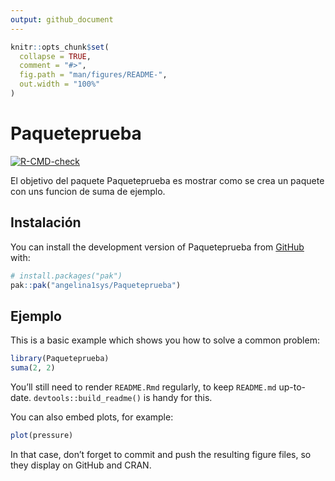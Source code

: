 ```yaml
---
output: github_document
---
```


<!-- README.md is generated from README.Rmd. Please edit that file -->

```r
knitr::opts_chunk$set(
  collapse = TRUE,
  comment = "#>",
  fig.path = "man/figures/README-",
  out.width = "100%"
)
```

# Paqueteprueba

<!-- badges: start -->
[![R-CMD-check](https://github.com/angelina1sys/Paqueteprueba/actions/workflows/R-CMD-check.yaml/badge.svg)](https://github.com/angelina1sys/Paqueteprueba/actions/workflows/R-CMD-check.yaml)
<!-- badges: end -->

El objetivo del paquete Paqueteprueba es mostrar como se crea un paquete con uns funcion de suma de ejemplo.

## Instalación

You can install the development version of Paqueteprueba from [GitHub](https://github.com/) with:

``` r
# install.packages("pak")
pak::pak("angelina1sys/Paqueteprueba")
```

## Ejemplo

This is a basic example which shows you how to solve a common problem:

```r
library(Paqueteprueba)
suma(2, 2)
```

You'll still need to render `README.Rmd` regularly, to keep `README.md` up-to-date. `devtools::build_readme()` is handy for this.

You can also embed plots, for example:

```r
plot(pressure)
```

In that case, don't forget to commit and push the resulting figure files, so they display on GitHub and CRAN.
